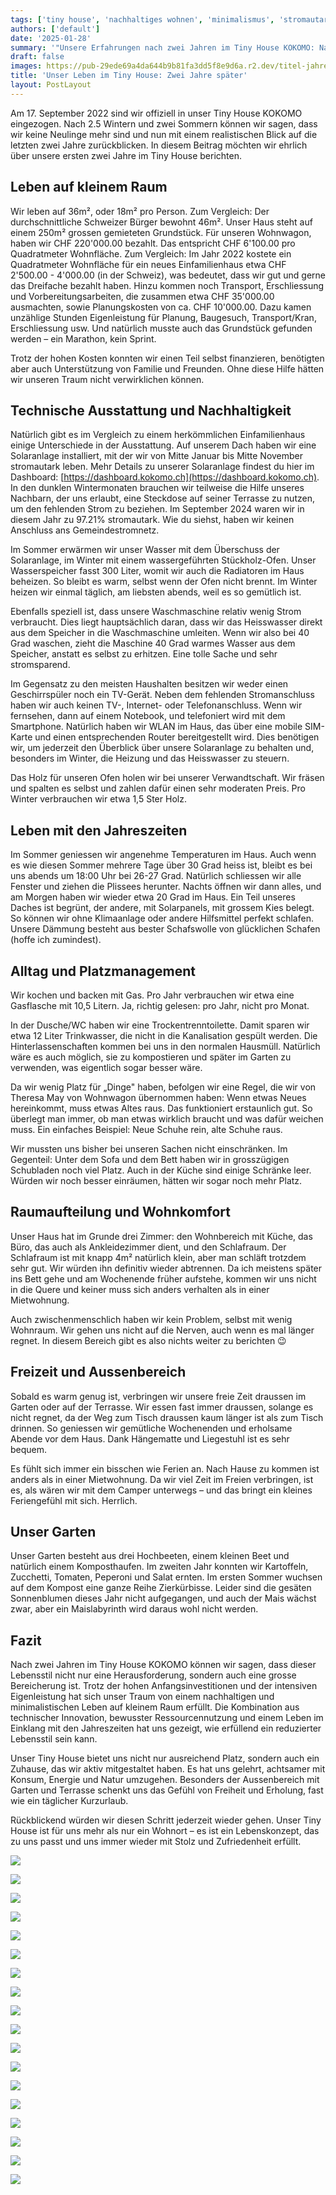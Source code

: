 ```yaml
---
tags: ['tiny house', 'nachhaltiges wohnen', 'minimalismus', 'stromautark', 'leben auf kleinem raum']
authors: ['default']
date: '2025-01-28'
summary: '"Unsere Erfahrungen nach zwei Jahren im Tiny House KOKOMO: Nachhaltig und autark leben auf begrenztem Raum, mit technischen Innovationen und bewusster Ressourcennutzung."'
draft: false
images: https://pub-29ede69a4da644b9b81fa3dd5f8e9d6a.r2.dev/titel-jahre.webp
title: 'Unser Leben im Tiny House: Zwei Jahre später'
layout: PostLayout
---
```


Am 17. September 2022 sind wir offiziell in unser Tiny House KOKOMO
eingezogen. Nach 2.5 Wintern und zwei Sommern können wir sagen, dass wir keine
Neulinge mehr sind und nun mit einem realistischen Blick auf die letzten zwei
Jahre zurückblicken. In diesem Beitrag möchten wir ehrlich über unsere ersten
zwei Jahre im Tiny House berichten.

## Leben auf kleinem Raum

Wir leben auf 36m², oder 18m² pro Person. Zum Vergleich: Der durchschnittliche
Schweizer Bürger bewohnt 46m². Unser Haus steht auf einem 250m² grossen
gemieteten Grundstück. Für unseren Wohnwagon, haben wir CHF 220'000.00
bezahlt. Das entspricht CHF 6'100.00 pro Quadratmeter Wohnfläche. Zum
Vergleich: Im Jahr 2022 kostete ein Quadratmeter Wohnfläche für ein neues
Einfamilienhaus etwa CHF 2'500.00 - 4'000.00 (in der Schweiz), was bedeutet,
dass wir gut und gerne das Dreifache bezahlt haben. Hinzu kommen noch
Transport, Erschliessung und Vorbereitungsarbeiten, die zusammen etwa CHF
35'000.00 ausmachten, sowie Planungskosten von ca. CHF 10'000.00. Dazu kamen
unzählige Stunden Eigenleistung für Planung, Baugesuch, Transport/Kran,
Erschliessung usw. Und natürlich musste auch das Grundstück gefunden werden –
ein Marathon, kein Sprint.

Trotz der hohen Kosten konnten wir einen Teil selbst finanzieren, benötigten
aber auch Unterstützung von Familie und Freunden. Ohne diese Hilfe hätten wir
unseren Traum nicht verwirklichen können.

## Technische Ausstattung und Nachhaltigkeit

Natürlich gibt es im Vergleich zu einem herkömmlichen Einfamilienhaus einige
Unterschiede in der Ausstattung. Auf unserem Dach haben wir eine Solaranlage
installiert, mit der wir von Mitte Januar bis Mitte November stromautark
leben. Mehr Details zu unserer Solaranlage findest du hier im Dashboard:
[https://dashboard.kokomo.ch](https://dashboard.kokomo.ch). In den dunklen Wintermonaten brauchen wir
teilweise die Hilfe unseres Nachbarn, der uns erlaubt, eine Steckdose auf
seiner Terrasse zu nutzen, um den fehlenden Strom zu beziehen. Im September
2024 waren wir in diesem Jahr zu 97.21% stromautark. Wie du siehst, haben wir
keinen Anschluss ans Gemeindestromnetz.

Im Sommer erwärmen wir unser Wasser mit dem Überschuss der Solaranlage, im
Winter mit einem wassergeführten Stückholz-Ofen. Unser Wasserspeicher fasst
300 Liter, womit wir auch die Radiatoren im Haus beheizen. So bleibt es warm,
selbst wenn der Ofen nicht brennt. Im Winter heizen wir einmal täglich, am
liebsten abends, weil es so gemütlich ist.

Ebenfalls speziell ist, dass unsere Waschmaschine relativ wenig Strom
verbraucht. Dies liegt hauptsächlich daran, dass wir das Heisswasser direkt
aus dem Speicher in die Waschmaschine umleiten. Wenn wir also bei 40 Grad
waschen, zieht die Maschine 40 Grad warmes Wasser aus dem Speicher, anstatt es
selbst zu erhitzen. Eine tolle Sache und sehr stromsparend.

Im Gegensatz zu den meisten Haushalten besitzen wir weder einen Geschirrspüler
noch ein TV-Gerät. Neben dem fehlenden Stromanschluss haben wir auch keinen
TV-, Internet- oder Telefonanschluss. Wenn wir fernsehen, dann auf einem
Notebook, und telefoniert wird mit dem Smartphone. Natürlich haben wir WLAN im
Haus, das über eine mobile SIM-Karte und einen entsprechenden Router
bereitgestellt wird. Dies benötigen wir, um jederzeit den Überblick über
unsere Solaranlage zu behalten und, besonders im Winter, die Heizung und das
Heisswasser zu steuern.

Das Holz für unseren Ofen holen wir bei unserer Verwandtschaft. Wir fräsen und
spalten es selbst und zahlen dafür einen sehr moderaten Preis. Pro Winter
verbrauchen wir etwa 1,5 Ster Holz.

## Leben mit den Jahreszeiten

Im Sommer geniessen wir angenehme Temperaturen im Haus. Auch wenn es wie
diesen Sommer mehrere Tage über 30 Grad heiss ist, bleibt es bei uns abends um
18:00 Uhr bei 26-27 Grad. Natürlich schliessen wir alle Fenster und ziehen die
Plissees herunter. Nachts öffnen wir dann alles, und am Morgen haben wir
wieder etwa 20 Grad im Haus. Ein Teil unseres Daches ist begrünt, der andere,
mit Solarpanels, mit grossem Kies belegt. So können wir ohne Klimaanlage oder
andere Hilfsmittel perfekt schlafen. Unsere Dämmung besteht aus bester
Schafswolle von glücklichen Schafen (hoffe ich zumindest).

## Alltag und Platzmanagement

Wir kochen und backen mit Gas. Pro Jahr verbrauchen wir etwa eine Gasflasche
mit 10,5 Litern. Ja, richtig gelesen: pro Jahr, nicht pro Monat.

In der Dusche/WC haben wir eine Trockentrenntoilette. Damit sparen wir etwa 12
Liter Trinkwasser, die nicht in die Kanalisation gespült werden. Die
Hinterlassenschaften kommen bei uns in den normalen Hausmüll. Natürlich wäre
es auch möglich, sie zu kompostieren und später im Garten zu verwenden, was
eigentlich sogar besser wäre.

Da wir wenig Platz für „Dinge" haben, befolgen wir eine Regel, die wir von
Theresa May von Wohnwagon übernommen haben: Wenn etwas Neues hereinkommt, muss
etwas Altes raus. Das funktioniert erstaunlich gut. So überlegt man immer, ob
man etwas wirklich braucht und was dafür weichen muss. Ein einfaches Beispiel:
Neue Schuhe rein, alte Schuhe raus.

Wir mussten uns bisher bei unseren Sachen nicht einschränken. Im Gegenteil:
Unter dem Sofa und dem Bett haben wir in grosszügigen Schubladen noch viel
Platz. Auch in der Küche sind einige Schränke leer. Würden wir noch besser
einräumen, hätten wir sogar noch mehr Platz.

## Raumaufteilung und Wohnkomfort

Unser Haus hat im Grunde drei Zimmer: den Wohnbereich mit Küche, das Büro, das
auch als Ankleidezimmer dient, und den Schlafraum. Der Schlafraum ist mit
knapp 4m² natürlich klein, aber man schläft trotzdem sehr gut. Wir würden ihn
definitiv wieder abtrennen. Da ich meistens später ins Bett gehe und am
Wochenende früher aufstehe, kommen wir uns nicht in die Quere und keiner muss
sich anders verhalten als in einer Mietwohnung.

Auch zwischenmenschlich haben wir kein Problem, selbst mit wenig Wohnraum. Wir
gehen uns nicht auf die Nerven, auch wenn es mal länger regnet. In diesem
Bereich gibt es also nichts weiter zu berichten 😉

## Freizeit und Aussenbereich

Sobald es warm genug ist, verbringen wir unsere freie Zeit draussen im Garten
oder auf der Terrasse. Wir essen fast immer draussen, solange es nicht regnet,
da der Weg zum Tisch draussen kaum länger ist als zum Tisch drinnen. So
geniessen wir gemütliche Wochenenden und erholsame Abende vor dem Haus. Dank
Hängematte und Liegestuhl ist es sehr bequem.

Es fühlt sich immer ein bisschen wie Ferien an. Nach Hause zu kommen ist
anders als in einer Mietwohnung. Da wir viel Zeit im Freien verbringen, ist
es, als wären wir mit dem Camper unterwegs – und das bringt ein kleines
Feriengefühl mit sich. Herrlich.

## Unser Garten

Unser Garten besteht aus drei Hochbeeten, einem kleinen Beet und natürlich
einem Komposthaufen. Im zweiten Jahr konnten wir Kartoffeln, Zucchetti,
Tomaten, Peperoni und Salat ernten. Im ersten Sommer wuchsen auf dem Kompost
eine ganze Reihe Zierkürbisse. Leider sind die gesäten Sonnenblumen dieses
Jahr nicht aufgegangen, und auch der Mais wächst zwar, aber ein Maislabyrinth
wird daraus wohl nicht werden.

## Fazit

Nach zwei Jahren im Tiny House KOKOMO können wir sagen, dass dieser Lebensstil
nicht nur eine Herausforderung, sondern auch eine grosse Bereicherung ist.
Trotz der hohen Anfangsinvestitionen und der intensiven Eigenleistung hat sich
unser Traum von einem nachhaltigen und minimalistischen Leben auf kleinem Raum
erfüllt. Die Kombination aus technischer Innovation, bewusster
Ressourcennutzung und einem Leben im Einklang mit den Jahreszeiten hat uns
gezeigt, wie erfüllend ein reduzierter Lebensstil sein kann.

Unser Tiny House bietet uns nicht nur ausreichend Platz, sondern auch ein
Zuhause, das wir aktiv mitgestaltet haben. Es hat uns gelehrt, achtsamer mit
Konsum, Energie und Natur umzugehen. Besonders der Aussenbereich mit Garten
und Terrasse schenkt uns das Gefühl von Freiheit und Erholung, fast wie ein
täglicher Kurzurlaub.

Rückblickend würden wir diesen Schritt jederzeit wieder gehen. Unser Tiny
House ist für uns mehr als nur ein Wohnort – es ist ein Lebenskonzept, das zu
uns passt und uns immer wieder mit Stolz und Zufriedenheit erfüllt.

![]({IMAGE_PATH}/TinyHouse_170722_30.webp)

![]({IMAGE_PATH}/TinyHouse_170722_27.webp)

![]({IMAGE_PATH}/TinyHouse_170722_32.webp)

![]({IMAGE_PATH}/TinyHouse_170722_02.webp)

![]({IMAGE_PATH}/TinyHouse_170722_19.webp)

![]({IMAGE_PATH}/TinyHouse_170722_18.webp)

![]({IMAGE_PATH}/TinyHouse_170722_11.webp)

![]({IMAGE_PATH}/TinyHouse_170722_07.webp)

![]({IMAGE_PATH}/TinyHouse_170722_04.webp)

![]({IMAGE_PATH}/TinyHouse_170722_15.webp)

![]({IMAGE_PATH}/TinyHouse_170722_05.webp)

![]({IMAGE_PATH}/TinyHouse_170722_20.webp)

![]({IMAGE_PATH}/20230317_174618.webp)

![]({IMAGE_PATH}/TinyHouse_170722_13.webp)

![]({IMAGE_PATH}/TinyHouse_170722_31.webp)

![]({IMAGE_PATH}/TinyHouse_170722_26.webp)

![]({IMAGE_PATH}/TinyHouse_170722_36.webp)

![]({IMAGE_PATH}/TinyHouse_170722_28.webp)
